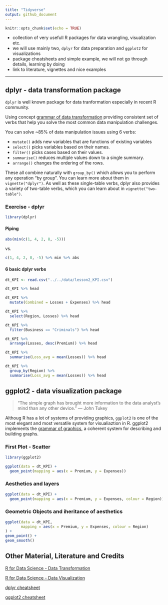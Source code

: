 ```yaml
---
title: "Tidyverse"
output: github_document
---
```


```r
knitr::opts_chunk$set(echo = TRUE)
```

* collection of very usefull R packages for data wrangling, visualization etc. 
* we will use mainly two, `dplyr` for data preparation and `ggplot2` for visualizations
* package cheatsheets and simple example, we will not go through details, learning by doing
* link to literature, vignettes and nice examples

-------------------------------

## dplyr - data transformation package
`dplyr` is well known package for data tranformation especially in recent R community.

Using concept [grammar of data transformation](https://rstudio-pubs-static.s3.amazonaws.com/153547_3a8e24d4ceeb4868a5f22e70641e8165.html#/) providing consistent set of verbs that help you solve the most common data manipulation challenges.

You can solve ~85% of data manipulation issues using 6 verbs:

-   `mutate()` adds new variables that are functions of existing variables
-   `select()` picks variables based on their names.
-   `filter()` picks cases based on their values.
-   `summarise()` reduces multiple values down to a single summary.
-   `arrange()` changes the ordering of the rows.

These all combine naturally with `group_by()` which allows you to perform any operation "by group". You can learn more about them in `vignette("dplyr")`. As well as these single-table verbs, dplyr also provides a variety of two-table verbs, which you can learn about in `vignette("two-table")`.

### Exercise - dplyr
```r
library(dplyr)
```

#### Piping
```r
abs(min(c(1, 4, 2, 8, -5)))
```

vs.
```r
c(1, 4, 2, 8, -5) %>% min %>% abs
```
#### 6 basic dplyr verbs
```r
dt_KPI <- read.csv("../../data/lesson2_KPI.csv")

dt_KPI %>% head
```

```r
dt_KPI %>% 
  mutate(Combined = Losses + Expenses) %>% head
```

```r
dt_KPI %>% 
  select(Region, Losses) %>% head
```

```r
dt_KPI %>% 
  filter(Business == "Criminals") %>% head
```

```r
dt_KPI %>% 
  arrange(Losses, desc(Premium)) %>% head
```

```r
dt_KPI %>% 
  summarise(Loss_avg = mean(Losses)) %>% head
```

```r
dt_KPI %>% 
  group_by(Region) %>% 
  summarise(Loss_avg = mean(Losses)) %>% head
```

## ggplot2 - data visualization package
>“The simple graph has brought more information to the data analyst’s mind than any other device.” — John Tukey

Althoug R has a lot of systems of providing graphics, `ggplot2` is one of the most elegant and most versatile system for visualiaztion in R. ggplot2 implements the [grammar of graphics](http://vita.had.co.nz/papers/layered-grammar.html), a coherent system for describing and building graphs.

### First Plot - Scatter
```r
library(ggplot2)

ggplot(data = dt_KPI) +
  geom_point(mapping = aes(x = Premium, y = Expenses))
```

### Aesthetics and layers
```r
ggplot(data = dt_KPI) +
  geom_point(mapping = aes(x = Premium, y = Expenses, colour = Region))
```

### Geometric Objects and iheritance of aesthetics
```r
ggplot(data = dt_KPI,
       mapping = aes(x = Premium, y = Expenses, colour = Region)
) +
geom_point() +
geom_smooth()
```

## Other Material, Literature and Credits
[R for Data Science - Data Transformation](http://r4ds.had.co.nz/transform.html#introduction-2)

[R for Data Science - Data Visualization](http://r4ds.had.co.nz/data-visualisation.html)


[dplyr cheatsheet](https://github.com/rstudio/cheatsheets/raw/master/data-transformation.pdf)

[ggplot2 cheatsheet](https://github.com/rstudio/cheatsheets/raw/master/data-visualization-2.1.pdf)

